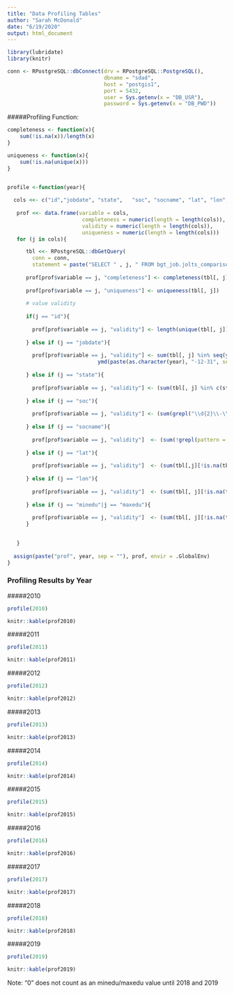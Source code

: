 ```yaml
---
title: "Data Profiling Tables"
author: "Sarah McDonald"
date: "6/19/2020"
output: html_document
---
```

```r
library(lubridate)
library(knitr)

conn <- RPostgreSQL::dbConnect(drv = RPostgreSQL::PostgreSQL(),
                               dbname = "sdad",
                               host = "postgis1",
                               port = 5432,
                               user = Sys.getenv(x = "DB_USR"),
                               password = Sys.getenv(x = "DB_PWD"))
```


#####Profiling Function:
```r
completeness <- function(x){
    sum(!is.na(x))/length(x)
}

uniqueness <- function(x){
    sum(!is.na(unique(x)))
}


profile <-function(year){
  
  cols <<- c("id","jobdate", "state",   "soc", "socname", "lat", "lon",  "minedu",  "maxedu" )
  
   prof <<- data.frame(variable = cols, 
                        completeness = numeric(length = length(cols)),
                        validity = numeric(length = length(cols)), 
                        uniqueness = numeric(length = length(cols)))
   for (j in cols){

      tbl <<- RPostgreSQL::dbGetQuery(
        conn = conn, 
        statement = paste("SELECT " , j, " FROM bgt_job.jolts_comparison_", year, sep = ""))
      
      prof[prof$variable == j, "completeness"] <- completeness(tbl[, j])
      
      prof[prof$variable == j, "uniqueness"] <- uniqueness(tbl[, j])
      
      # value validity
      
      if(j == "id"){
        
        prof[prof$variable == j, "validity"] <- length(unique(tbl[, j]))/length(tbl[, j])
      
      } else if (j == "jobdate"){
        
        prof[prof$variable == j, "validity"] <- sum(tbl[, j] %in% seq(ymd(paste(as.character(year), "-01-01", sep = "")), 
                             ymd(paste(as.character(year), "-12-31", sep = "")), '1 day'))/length(tbl[, j])
        
      } else if (j == "state"){
        
        prof[prof$variable == j, "validity"] <- (sum(tbl[, j] %in% c(state.name, "District of Columbia", "Puerto Rico", "Virgin Islands of the U.S.", "Guam", "American Samoa", "Northern Mariana Islands", "Palau", "Marshall Islands", "Federated States of Micronesia")) + sum(is.na(tbl[, j])))/length(tbl[, j])
      
      } else if (j == "soc"){
        
        prof[prof$variable == j, "validity"] <- (sum(grepl("\\d{2}\\-\\d{4}", tbl[, j][!is.na(tbl[, j])])) + sum(is.na(tbl[, j])))/length(tbl[, j])
      
      } else if (j == "socname"){
        
        prof[prof$variable == j, "validity"]  <- (sum(!grepl(pattern = "\\d", tbl[, j][!is.na(tbl[, j])])) + sum(is.na(tbl[, j])))/length(tbl[, j])
      
      } else if (j == "lat"){
        
        prof[prof$variable == j, "validity"]  <- (sum(tbl[,j][!is.na(tbl[, j])] > 0) + sum(is.na(tbl[, j])))/length(tbl[, j])
      
      } else if (j == "lon"){
        
        prof[prof$variable == j, "validity"]  <- (sum(tbl[, j][!is.na(tbl[,j])] < 0 |( 133 < tbl[, j][!is.na(tbl[,j])] & tbl[, j][!is.na(tbl[,j])] < 172)) + sum(is.na(tbl[,j])))/length(tbl[,j])
        
      } else if (j == "minedu"|j == "maxedu"){
        
        prof[prof$variable == j, "validity"]  <- (sum(tbl[, j][!is.na(tbl[, j])] %in% c(0, 12, 14, 16, 18, 21)) + sum(is.na(tbl[, j])))/length(tbl[, j])
      }
      

   }
   
  assign(paste("prof", year, sep = ""), prof, envir = .GlobalEnv)  
}
```

### Profiling Results by Year

#####2010
```r
profile(2010)

knitr::kable(prof2010)
```


#####2011
```r
profile(2011)

knitr::kable(prof2011)
```


#####2012
```r
profile(2012)

knitr::kable(prof2012)
```


#####2013
```r
profile(2013)

knitr::kable(prof2013)
```

#####2014
```r
profile(2014)

knitr::kable(prof2014)
```


#####2015
```r
profile(2015)

knitr::kable(prof2015)
```

#####2016
```r
profile(2016)

knitr::kable(prof2016)
```


#####2017
```r
profile(2017)

knitr::kable(prof2017)
```

#####2018
```r
profile(2018)

knitr::kable(prof2018)
```

#####2019
```r
profile(2019)

knitr::kable(prof2019)
```

Note: "0" does not count as an minedu/maxedu value until 2018 and 2019
